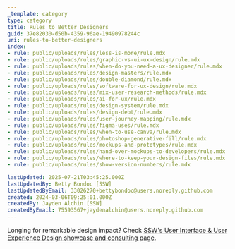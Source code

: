 ```yaml
---
_template: category
type: category
title: Rules to Better Designers
guid: 37e82030-d50b-4359-96ae-19490978244c
uri: rules-to-better-designers
index:
- rule: public/uploads/rules/less-is-more/rule.mdx
- rule: public/uploads/rules/graphic-vs-ui-ux-design/rule.mdx
- rule: public/uploads/rules/when-do-you-need-a-ux-designer/rule.mdx
- rule: public/uploads/rules/design-masters/rule.mdx
- rule: public/uploads/rules/double-diamond/rule.mdx
- rule: public/uploads/rules/software-for-ux-design/rule.mdx
- rule: public/uploads/rules/mix-user-research-methods/rule.mdx
- rule: public/uploads/rules/ai-for-ux/rule.mdx
- rule: public/uploads/rules/design-system/rule.mdx
- rule: public/uploads/rules/design-debt/rule.mdx
- rule: public/uploads/rules/user-journey-mapping/rule.mdx
- rule: public/uploads/rules/figma-uses/rule.mdx
- rule: public/uploads/rules/when-to-use-canva/rule.mdx
- rule: public/uploads/rules/photoshop-generative-fill/rule.mdx
- rule: public/uploads/rules/mockups-and-prototypes/rule.mdx
- rule: public/uploads/rules/hand-over-mockups-to-developers/rule.mdx
- rule: public/uploads/rules/where-to-keep-your-design-files/rule.mdx
- rule: public/uploads/rules/show-version-numbers/rule.mdx

lastUpdated: 2025-07-21T03:45:25.000Z
lastUpdatedBy: Betty Bondoc [SSW]
lastUpdatedByEmail: 33026270+bettybondoc@users.noreply.github.com
created: 2024-03-06T09:25:01.000Z
createdBy: Jayden Alchin [SSW]
createdByEmail: 75593567+jaydenalchin@users.noreply.github.com
---
```


Longing for remarkable design impact? Check [SSW's User Interface & User Experience Design showcase and consulting page](https://www.ssw.com.au/consulting/ui-ux-design).
